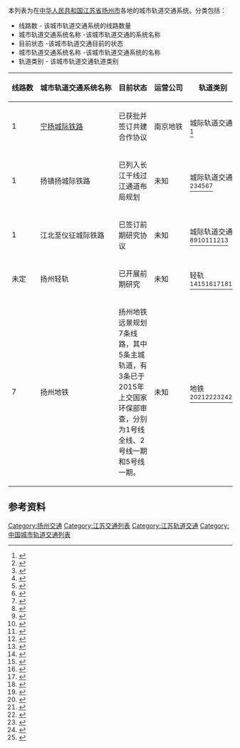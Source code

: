 本列表为在[[中华人民共和国|中华人民共和国]][[江苏省|江苏省]][[扬州市|扬州市]]各地的城市轨道交通系统。分类包括：
*线路数 - 该城市轨道交通系统的线路数量
*城市轨道交通系统名称 -该城市轨道交通的系统名称
*目前状态 -该城市轨道交通目前的状态
*城市轨道交通系统名称 -该城市轨道交通系统的名称
*轨道类别 - 该城市轨道交通轨道类别
{| class="wikitable sortable" style="font-size:90%;"
|-
! style="white-space: nowrap;" |线路数
! style="white-space: nowrap;" |城市轨道交通系统名称
! style="white-space: nowrap;" |目前状态
! style="white-space: nowrap;" |运营公司
! style="white-space: nowrap;" |轨道类别
|-
| 1 || [[南京地铁S5号线|宁扬城际铁路]] || 已获批并签订共建合作协议|| 南京地铁|| 城际轨道交通<ref name="xieyi">{{cite web|url=https://mp.weixin.qq.com/s/9Ac6RjgMVHNU8LpGYYplGg|title=定了！宁镇扬一体化，全面提速|publisher=扬州移动|archive-url=https://web.archive.org/web/20200727115432/https://mp.weixin.qq.com/s/9Ac6RjgMVHNU8LpGYYplGg|archive-date=2020-07-27|access-date=2020-07-27|dead-url=no}}</ref>
|-
| 1 || 扬镇扬城际铁路 || 已列入长江干线过江通道布局规划 || 未知 || 城际轨道交通<ref name="huopi">{{cite web|url=http://www.cqvip.com/QK/91024X/201311/47759311.html|title=江苏沿江城市群城际轨道交通网规划提前实施方案获批|publisher=《城市轨道交通研究》2013年 第11期|archive-url=http://www.freezepage.com/1595853548CQEWGKDAFE|archive-date=2020-07-27|access-date=2020-07-27|dead-url=no}}</ref><ref name="metro">{{cite web|url=http://www.js.chinanews.com/news/2015/1222/145083.html|title=扬州地铁最新进展：环保部已接受环评|publisher=中国江苏网}}</ref><ref name="xieyi">{{cite web|url=https://mp.weixin.qq.com/s/9Ac6RjgMVHNU8LpGYYplGg|title=定了！宁镇扬一体化，全面提速|publisher=扬州移动|archive-url=https://web.archive.org/web/20200727115432/https://mp.weixin.qq.com/s/9Ac6RjgMVHNU8LpGYYplGg|archive-date=2020-07-27}}</ref><ref name="one">{{cite web|archive-url=https://web.archive.org/web/20200727124930/http://www.gov.cn/zhengce/zhengceku/2020-04/29/5507368/files/a3b6b099ebbf416985bf6b807a5a433f.pdf|archive-date=2020-07-27|url=https://web.archive.org/web/20200727124930/http://www.gov.cn/zhengce/zhengceku/2020-04/29/5507368/files/a3b6b099ebbf416985bf6b807a5a433f.pdf|title=长三角交通规划|publisher=国家发改委}}</ref><ref name="two">{{cite web|url=https://www.ndrc.gov.cn/xxgk/zcfb/ghwb/202004/P020200407582034444904.pdf|title=长江干线过江通道布局图|publisher=国家发改委|archive-date=2020-07-27|archive-url=http://www.freezepage.com/1595852267PKPXBMIUFS|access-date=2020-05-09|dead-url=no}}</ref><ref name="qinggui">{{cite web|archive-url=http://www.freezepage.com/1595852355QXFEZMZZRI|title=寄语扬州|publisher=扬州市政府|url=http://www.yangzhou.gov.cn/jyszfront/wyly_huifu.jsp?consult_seq=776021&hzdh=0|archive-date=2020-07-27|access-date=2020-07-27|dead-url=no}}</ref>
|-
| 1 || 江北至仪征城际铁路 || 已签订前期研究协议 || 未知 || 城际轨道交通<ref name="huopi">{{cite web|url=http://www.cqvip.com/QK/91024X/201311/47759311.html|title=江苏沿江城市群城际轨道交通网规划提前实施方案获批|publisher=《城市轨道交通研究》2013年 第11期 |archive-url=http://www.freezepage.com/1595853548CQEWGKDAFE|archive-date=2020-07-27}}</ref><ref name="metro">{{cite web|url=http://www.js.chinanews.com/news/2015/1222/145083.html|title=扬州地铁最新进展：环保部已接受环评|publisher=中国江苏网}}</ref><ref name="xieyi">{{cite web|url=https://mp.weixin.qq.com/s/9Ac6RjgMVHNU8LpGYYplGg|title=定了！宁镇扬一体化，全面提速|publisher=扬州移动|archive-url=https://web.archive.org/web/20200727115432/https://mp.weixin.qq.com/s/9Ac6RjgMVHNU8LpGYYplGg|archive-date=2020-07-27}}</ref><ref name="one">{{cite web|archive-url=https://web.archive.org/web/20200727124930/http://www.gov.cn/zhengce/zhengceku/2020-04/29/5507368/files/a3b6b099ebbf416985bf6b807a5a433f.pdf|archive-date=2020-07-27|url=https://web.archive.org/web/20200727124930/http://www.gov.cn/zhengce/zhengceku/2020-04/29/5507368/files/a3b6b099ebbf416985bf6b807a5a433f.pdf|title=长三角交通规划|publisher=国家发改委}}</ref><ref name="two">{{cite web|url=https://www.ndrc.gov.cn/xxgk/zcfb/ghwb/202004/P020200407582034444904.pdf|title=长江干线过江通道布局图|publisher=国家发改委|archive-date=2020-07-27|archive-url=http://www.freezepage.com/1595852267PKPXBMIUFS}}</ref><ref name="qinggui">{{cite web|archive-url=http://www.freezepage.com/1595852355QXFEZMZZRI|title=寄语扬州|publisher=扬州市政府|url=http://www.yangzhou.gov.cn/jyszfront/wyly_huifu.jsp?consult_seq=776021&hzdh=0|archive-date=2020-07-27}}</ref>
|-
| 未定 || 扬州轻轨 || 已开展前期研究 || 未知 || 轻轨<ref name="huopi">{{cite web|url=http://www.cqvip.com/QK/91024X/201311/47759311.html|title=江苏沿江城市群城际轨道交通网规划提前实施方案获批|publisher=《城市轨道交通研究》2013年 第11期 |archive-url=http://www.freezepage.com/1595853548CQEWGKDAFE|archive-date=2020-07-27}}</ref><ref name="metro">{{cite web|url=http://www.js.chinanews.com/news/2015/1222/145083.html|title=扬州地铁最新进展：环保部已接受环评|publisher=中国江苏网}}</ref><ref name="xieyi">{{cite web|url=https://mp.weixin.qq.com/s/9Ac6RjgMVHNU8LpGYYplGg|title=定了！宁镇扬一体化，全面提速|publisher=扬州移动|archive-url=https://web.archive.org/web/20200727115432/https://mp.weixin.qq.com/s/9Ac6RjgMVHNU8LpGYYplGg|archive-date=2020-07-27}}</ref><ref name="one">{{cite web|archive-url=https://web.archive.org/web/20200727124930/http://www.gov.cn/zhengce/zhengceku/2020-04/29/5507368/files/a3b6b099ebbf416985bf6b807a5a433f.pdf|archive-date=2020-07-27|url=https://web.archive.org/web/20200727124930/http://www.gov.cn/zhengce/zhengceku/2020-04/29/5507368/files/a3b6b099ebbf416985bf6b807a5a433f.pdf|title=长三角交通规划|publisher=国家发改委}}</ref><ref name="two">{{cite web|url=https://www.ndrc.gov.cn/xxgk/zcfb/ghwb/202004/P020200407582034444904.pdf|title=长江干线过江通道布局图|publisher=国家发改委|archive-date=2020-07-27|archive-url=http://www.freezepage.com/1595852267PKPXBMIUFS}}</ref><ref name="qinggui">{{cite web|archive-url=http://www.freezepage.com/1595852355QXFEZMZZRI|title=寄语扬州|publisher=扬州市政府|url=http://www.yangzhou.gov.cn/jyszfront/wyly_huifu.jsp?consult_seq=776021&hzdh=0|archive-date=2020-07-27}}</ref>
|-
| 7 || 扬州地铁 || 扬州地铁远景规划7条线路，其中5条主城轨道，有3条已于2015年上交国家环保部审查，分别为1号线全线、2号线一期和5号线一期。|| 未知 || 地铁<ref name="huopi">{{cite web|url=http://www.cqvip.com/QK/91024X/201311/47759311.html|title=江苏沿江城市群城际轨道交通网规划提前实施方案获批|publisher=《城市轨道交通研究》2013年 第11期 |archive-url=http://www.freezepage.com/1595853548CQEWGKDAFE|archive-date=2020-07-27}}</ref><ref name="metro">{{cite web|url=http://www.js.chinanews.com/news/2015/1222/145083.html|title=扬州地铁最新进展：环保部已接受环评|publisher=中国江苏网}}</ref><ref name="xieyi">{{cite web|url=https://mp.weixin.qq.com/s/9Ac6RjgMVHNU8LpGYYplGg|title=定了！宁镇扬一体化，全面提速|publisher=扬州移动|archive-url=https://web.archive.org/web/20200727115432/https://mp.weixin.qq.com/s/9Ac6RjgMVHNU8LpGYYplGg|archive-date=2020-07-27}}</ref><ref name="one">{{cite web|archive-url=https://web.archive.org/web/20200727124930/http://www.gov.cn/zhengce/zhengceku/2020-04/29/5507368/files/a3b6b099ebbf416985bf6b807a5a433f.pdf|archive-date=2020-07-27|url=https://web.archive.org/web/20200727124930/http://www.gov.cn/zhengce/zhengceku/2020-04/29/5507368/files/a3b6b099ebbf416985bf6b807a5a433f.pdf|title=长三角交通规划|publisher=国家发改委}}</ref><ref name="two">{{cite web|url=https://www.ndrc.gov.cn/xxgk/zcfb/ghwb/202004/P020200407582034444904.pdf|title=长江干线过江通道布局图|publisher=国家发改委|archive-date=2020-07-27|archive-url=http://www.freezepage.com/1595852267PKPXBMIUFS}}</ref><ref name="qinggui">{{cite web|archive-url=http://www.freezepage.com/1595852355QXFEZMZZRI|title=寄语扬州|publisher=扬州市政府|url=http://www.yangzhou.gov.cn/jyszfront/wyly_huifu.jsp?consult_seq=776021&hzdh=0|archive-date=2020-07-27}}</ref>
|}

==参考资料==
{{Reflist|25em}}

[[Category:扬州交通|Category:扬州交通]]
[[Category:江苏交通列表|Category:江苏交通列表]]
[[Category:江苏轨道交通|Category:江苏轨道交通]]
[[Category:中国城市轨道交通列表|Category:中国城市轨道交通列表]]